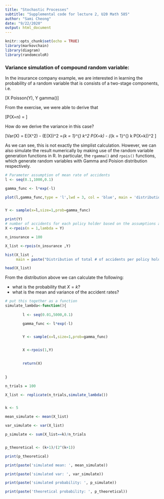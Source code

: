 ```yaml
---
title: "Stochastic Processes"
subtitle: "Supplemental code for lecture 2, U20 Math 585" 
author: "Sami Cheong"
date: "9/22/2020"
output: html_document
---
```


```r
knitr::opts_chunk$set(echo = TRUE)
library(markovchain)
library(diagram)
library(randomcoloR)

```

### Variance simulation of compound random variable:

In the insurance company example, we are interested in learning the probability of a random variable that is consists of a two-stage components, i.e.

\[X \sim Poisson(Y), \text{ and }Y \sim gamma(\lambda)\]

From the exercise, we were able to derive that

\[P(X=n)  = \frac{n+1}{2^n}\]

How do we derive the variance in this case? 

\[Var(X) = E(X^2) - (E(X))^2 =\sum_{k = 1}^{\infty} k^2 P(X=k) - (\sum_{k = 1}^{\infty} k P(X=k))^2  \]

As we can see, this is not exactly the simplist calculation. However, we can also simulate the result numerically by making use of the random variable generation functions in R. In particular, the `rgamma()` and `rpois()` functions, which generate random variables with Gamma and Poision distribution respectively.

```r

# Parameter assumption of mean rate of accidents
l <- seq(0.1,1000,0.1)

gamma_func <- l*exp(-l)

plot(l,gamma_func,type = 'l',lwd = 3, col = 'blue', main = 'distribution of lambda' )


Y <- sample(x=l,size=1,prob=gamma_func)

print(Y)
# number of accidents for each policy holder based on the assumptions above
X <-rpois(n = 1,lambda = Y)

n_insurance = 100

X_list <-rpois(n_insurance ,Y)

hist(X_list , 
     main = paste("Distribution of total # of accidents per policy holder with lambda =",lambda),col= randomColor())

head(X_list)
```


From the distribution above we can calculate the following:

- what is the probability that $X = k$?
- what is the mean and variance of the accident rates?




```r

# put this together as a function
simulate_lambda<-function(){
        
        l <- seq(0.01,5000,0.1)

        gamma_func <- l*exp(-l)


        Y <- sample(x=l,size=1,prob=gamma_func)


        X <-rpois(1,Y)
        
        
        return(X)
   
        
}

n_trials = 100

X_list <- replicate(n_trials,simulate_lambda())


k <- 5

mean_simulate <- mean(X_list)

var_simulate <- var(X_list)

p_simulate <- sum(X_list==k)/n_trials


p_theoretical <- (k+1)/(2^(k+1))

print(p_theoretical)

print(paste('simulated mean: ', mean_simulate))

print(paste('simulated var: ', var_simulate))

print(paste('simulated probability: ', p_simulate))

print(paste('theoretical probability: ', p_theoretical))
```




